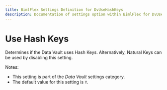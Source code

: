 ```yaml
---
title: BimlFlex Settings Definition for DvUseHashKeys
description: Documentation of settings option within BimlFlex for DvUseHashKeys
---
```

<head>
  <meta name="varigenceProduct" content="BimlFlex"></meta>
  <meta name="varigenceArticleType" content="Reference"></meta>
</head>

# Use Hash Keys

Determines if the Data Vault uses Hash Keys. Alternatively, Natural Keys can be used by disabling this setting.

Notes:

* This setting is part of the *Data Vault* settings category.
* The default value for this setting is `Y`.
